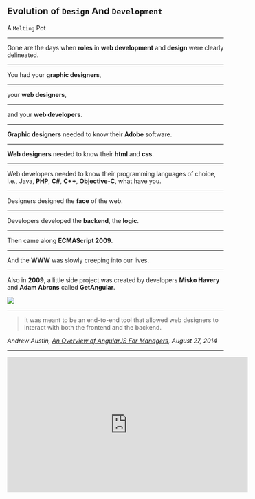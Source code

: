 

<Head>
  <title>Evolution of Design And Development</title>
  <link rel="stylesheet" href="style.css"/>
</Head>

## Evolution of `Design` And `Development` 

A `Melting` Pot

---

Gone are the days when <b>roles</b> in <b>web development</b> and <b>design</b> were clearly delineated. 

---

You had your <b>graphic designers</b>,

---

your <b>web designers</b>,

---

and your <b>web developers</b>.

---

<b>Graphic designers</b> needed to know their <b>Adobe</b> software.

---

<b>Web designers</b> needed to know their <b>html</b> and <b>css</b>.

---

Web developers needed to know their programming languages of choice, i.e., Java, <b>PHP</b>, <b>C#</b>, <b>C++</b>, <b>Objective-C</b>, what have you.

---

Designers designed the <b>face</b> of the web.

---

Developers developed the <b>backend</b>, the <b>logic</b>.

---

Then came along <b>ECMAScript 2009</b>.

---

And the <b>WWW</b> was slowly creeping into our lives.

---

Also in <b>2009</b>, a little side project was created by developers <b>Misko Havery</b> and <b>Adam Abrons</b> called <b>GetAngular</b>.

<img src={GetAngular} />

---

<blockquote>It was meant to be an end-to-end tool that allowed web designers to interact with both the frontend and the backend.</blockquote> <cite>Andrew Austin, <a href="http://andrewaustin.com/an-overview-of-angularjs-for-managers/" target="_blank">An Overview of AngularJS For Managers</a>, August 27, 2014</cite>

---

<iframe width="560" height="315" src="https://www.youtube.com/embed/r1A1VR0ibIQ" frameBorder="0" allowFullScreen />
<br />
In his <b>keynote</b> at <b>ng-conf 2014</b>, <b>Misko Havery</b> said of <b>GetAngular</b>,

---

<blockquote>
  I didn't want to simplify the application development process for developers.
</blockquote>

---

<blockquote>
  I wanted to simplify it for web designers. People who don't know how to program.
</blockquote>

---

Today that little side project is known as <i><b>AngularJS.</b></i>

---

Then there was <b>Facebook's</b> <i>XHP</i>.

---

In a video from <b>OSCON 2014</b>, <i><b>Christopher Chedeau</b></i>, Front End Engineer at <b>Facebook</b>, gave some background history about <b>XHP</b> and how it evolved into <i><b>React</b></i>.

---

<blockquote>
In <b>2004</b>, <b>Mark Zuckerberg</b> was still in his dorm room, and the way one wrote <b>PHP</b> at the time was <b>string concatenation</b> in order to <b>render</b> your <b>markup</b>.
</blockquote>

---

<img src={markDormRoom}/>

---

<blockquote>
It was a <i><b>very easy</b></i> way to <b>program</b>. You could be a <b>backend engineer</b>, a <b>front end engineer</b>, <i><b>even</b></i> someone who <i><b>doesn't know</b></i> how to <b>program</b>, and you're going to get it working. This is why <b>PHP</b> is so popular, and why so much of the web is built with it.
</blockquote>

---

<iframe width="560" height="315" src="https://www.youtube.com/embed/eCf5CquV_Bw" frameBorder="0" allowFullScreen />

---

<blockquote>
<b>Facebook</b> grew a lot using <b>string concatenation</b>, and it was working really well. But sometimes there was one big issue with it. Which is <b>XSS Injections</b>. So if you write this code, it's not secure.
</blockquote>

---

<img src={XSS}/>

---

<blockquote>
If an <b>attacker</b> is about to insert any string he wants, he is going to be able to run <i><b>arbitrary</b></i> <b>JavaScript</b> in your page. The issue with this is, this <b>JavaScript</b> is going to be <b>executed</b> with the <i><b>user's</b></i> permission. So basically you take over the entire user account...
</blockquote>

---

<blockquote>
Since then, and up to time of video, <b>Facebook</b> moved a lot of the <b>application logic</b> into <b>JavaScript</b> because (they) didn't want to get the <b>client-server</b> roundtrip time. (They) tried a lot of different things with <b>JavaScript</b> that <i><b>didn't</b></i> <b>work</b>.
</blockquote>

---

<blockquote>
Then one of the <b>Facebook</b> Engineers, <b>Jordan Walke</b>, told his manager, "I'm going to <i>port</i> <b>XHP</b> to <b>JavaScript</b>. And he managed to convince him to give him 6 months (to do it).
</blockquote>

---

<iframe width="560" height="315" src="https://www.youtube.com/embed/GW0rj4sNH2w" frameBorder="0" allowFullScreen />

---

<blockquote>
The first time <b>(Christopher Chedeau)</b> heard about it, <b>(he)</b> was like, there is no way this is going to work, but if it does, this is going to be huge.
</blockquote>

---

In <b>2013</b>, <b>Facebook</b> was already using <b>es6 syntax</b> in their code, and it took (them) a week to write <b>JSX</b>.

---

<img src={JSX} />

---

Did you know that when <b>Facebook</b> <i><b>"developed"</b></i> <b>XHP</b>, as of <b>2013</b>, only one blog post had been written about it? And as of today ... how many have been written about <b>React</b>?

---

<b>Chris</b> attributes this to the fact that <b>Facebook</b> <i><b>waited</b></i> so long to <b>open source</b> <b>XHP</b>. <i><b>6 years</b></i>, as a matter of fact. They didn't make the same mistake with <b>React</b>.

---

<b>React</b> was <i><b>first deployed</b></i> on <b>Facebook's</b> newsfeed in <b>2011</b> and later on <b>Instagram.com</b> in <b>2012</b>. It was <i><b>open-sourced</b></i> at <b>JSConf US</b> in <b>May 2013</b>.

---

<iframe width="560" height="315" src="https://www.youtube.com/embed/GW0rj4sNH2w" frameBorder="0" allowFullScreen />

---

And the <i><b>rest</b></i> is <b>history</b> ...

---

Today I'm going to talk about the <i><b>relationship</b></i> between <b>development</b> and <b>design</b> in a <b>React</b> Application, <i><b>focusing</b></i> on the <b>client side</b> (of course).

---

There are several ways of <i><b>approaching</b></i> the <b>design</b> of a <b>React</b> application.

---

## CSS, POSTCSS, SCSS

---

<b>CSS</b> is the more <b>traditional</b> approach that has been around the <b>longest</b>.

---

If <b>you</b> are part of a team and have a <b>web designer</b> create the <b>CSS</b> for the <b>project</b>,

---

<b>you</b> might create the <b>React component</b>, and the <b>designer</b> create the <b>CSS</b>.

---

And any <b>CSS</b> you would write in your component's <b>CSS</b> file would be <b>global</b>. It could apply to any other component which used the <i><b>same</b></i> <b>classes</b> across the application.

---

Which is <b>fine</b> if that's what you <b>want</b>.

---

## App.js

```jsx
import React, { Component } from 'react';
import logo from './logo.svg';
import '../style/App.css';
import {
  TodoForm,
  TodoList, 
  Footer
} from './components/todo';
import {
  addTodo, 
  generateId, 
  findById, 
  toggleTodo, 
  updateTodo, 
  removeTodo, 
  filterTodos
} from './lib/todoHelpers';
import {
  pipe, 
  partial
} from './lib/utils';
import PropTypes from 'prop-types';
import {
  loadTodos, 
  createTodo, 
  saveTodo, 
  destroyTodo
} from './lib/todoService';

```
<a href="https://github.com/interglobalmedia/react-todo-app/blob/master/src/App.js">Full Example</a>

---

## App.css

```css
.App {
    text-align: center;
    font-family: 'Inconsolata', monospace;
    font-size: 16px;
}
```
<a href="https://github.com/interglobalmedia/react-todo-app/blob/master/style/App.css" fontWeight="bold" target="_blank">Full Example</a>

---

<b>POSTCSS</b> is a bit <b>different</b>.

---

You can <b>"modularize"</b> your styles with <b>partials</b>,

---

so as to have better <b>control</b> over your <b>CSS</b> code base when it <b>scales</b> big time.

---

After all, working with <i><b>smaller</b></i>, more <b>focused</b> chunks is <i><b>better</b></i>.<br/>

<a href="https://github.com/interglobalmedia/react-timeline-app">Full Example</a>

---

<i><b>BUT</b></i>, the <b>styles</b> are still <i><b>technically</b></i> <b>global</b>.

---

And then you have <b>Sass/Scss</b>.

---

First released on <b>November 28, 2006</b>, <b>Sass/Scss</b> is great because you have all these really cool <b>features</b> at your disposal that <i><b>extend</b></i> <b>CSS</b> big time.

---

It allows you to use <b>variables</b>, <b>nested rules</b>, <b>inline imports</b>, and <i><b>so much</b></i> more.

---

<b>Sass/Scss</b> is so <i><b>way out</b></i> there in terms of <b>CSS pre-processing</b> <i><b>features</b></i> that I almost regard it as <b>CSS programming</b>.

---

In fact, <b>Sass/Scss</b> not only supports/extends the plain <b>CSS property syntax</b>, but it supports a small set of <b>extensions</b> called <b>SassScript</b>. <b>SassScript</b> allows <b>properties</b> to use <b>variables</b>, <b>arithmetic</b>, and extra <b>functions</b>. <b>SassScript</b> can be <b>used</b> in any <b>property value</b>.

---

You can <i><b>experiment</b></i> with <b>SassScript</b> in <b>iTerm2/Terminal</b> using the `sass -i` command.

---

Just make sure that you have <b>Sass/Scss</b> <i><b>installed</b></i> on your <b>computer</b>!

---

<b>SassScript</b> supports <b>8</b> data types.

---

`numbers (1,2,3,10px),`

---

strings of text `with` and `without` `quotes("foo", 'bar', boo)`,

---

`colors(pink, #cdcdcd, rgba(0, 0, 0, 0.7))`,

---

`booleans(true, false)`,

---

`nulls(null)`,

---

list of `values`, ***separated by*** `spaces` or `commas(3em 2em  0 1em, Helvetica, Arial, sans-serif)`,

---

`maps` from one value to another `(key1: value1, key2: value2)`,

---

function references.

---

## Example of a function

```scss
div {
    hsl(0, 25%, 32%);
}
```

---

compiles to

```css
div {
    color: #663d3d;
}
```
---

## #Interpolation

---

```scss
$name: boo;
$attr: border;
p.#{$name} {
  #{$attr}-color: pink;
}
```
---

compiles to

```css
p.boo {
    border-color: pink;
}
```

---

or

<a href="https://github.com/interglobalmedia/portfolio/blob/master/src/components/Skills.js" target="_blank">Skills.js</a><br />
<a href="https://github.com/interglobalmedia/portfolio/blob/master/src/style/partials/_skills.scss" target="_blank">_skills.scss</a><br />
<a href="https://interglobalmedia.github.io/portfolio/#/skills" target="_blank">Visual Result</a>

---

## Inline Styles

---

So why <b>inline styles</b>?

---

After all, <b>CSS</b> <i><b>purists</b></i> shun them.

---

I love <b>CSS</b>, <b>POSTCSS</b>, <b>Sass/Scss</b>.

---

But recently I came to love <b>inline styles</b> too.

---

Because <b>inline styles</b> are <b>LOCAL</b> to the component in which they are placed. In other words, they have <b>local scope</b>.

---

Whatever is placed <b>directly</b> within the <b>component</b>, <i><b>stays</b></i> in the <b>component</b>.

---

## Inline Styles

```jsx
import React, {Component} from 'react';
const Button = (props) => {
	const buttonStyle = {
		background: 'pink',
		color: 'rebeccapurple',
		fontFamily: 'Inconsolata, monospace',
		fontSize: '16px'
	}
	return (
		<div>
			<button onClick={props.clicked} style={buttonStyle}>{props.text}</button>
		</div>
	)
}
export default Button;
```

<a  href="https://github.com/interglobalmedia/bridge_tdd_workshop/blob/master/client/components/button/index.jsx" target="_blank">Full Example</a>

---

So I thought it would be fun to apply <b>inline styles</b> to a <b>live</b> project.

---

Visit (or click) the link below and either download the zip file or `git clone` the repo.<br />
<br />
<a href="https://github.com/interglobalmedia/evolution-design-dev-sass" target="_blank">evolution-design-dev-sass</a>

---

Resources:<br />
<br />
<a href="https://medium.com/yplan-eng/inline-styles-are-so-2016-f100b79dafe1" trget="_blank">Inline Styles are so 2016</a>,<br /> <i>Michele Bertoli</i>,<br /> Front End Engineer, Facebook

---

There are <b>4</b> branches:<br /><br /> 
<b>master</b><br /> 
<b>radium</b><br /> 
<b>radium-media-queries</b><br /> 
<b>radium-pseudo-classes</b>

---

<ul>
  <Appear>
    <li>Don't touch the master branch</li>
    <li>Start off with the radium branch</li>
    <li>Don't start using radium yet</li>
    <li>Just add inline styles for now</li>
  </Appear>
</ul>

---

Now let's add `radium` to the mix.

---

So why `radium`?

---

Not everything you can do with <b>CSS</b> can be done with `inline styles`.

---

Two biggies are `@media-queries` and `@keyframes`. Huge.

---

That's where `radium` comes to the `rescue`.

---

`radium` is already installed. We just need to `import` it in the appropriate places.

---

I created <b>3</b> other branches in case if you want to get fancy and split off your styles into the corresponding <b>feature</b> branches. It's up to you.

---

We are going to make this a <b>2</b> step process. First we'll import it only into `Gallery.js` and `GalleryModal.js`.

---

At the <b>top</b> of the <b>Component</b> file:<br /><br />

```jsx
import Radium from 'radium';
```

---

At the <b>bottom</b> of the <b>Component</b> file:<br /><br />

```jsx
export default Radium(Gallery);
export default Radium(GalleryModal);
```

---

Now see if you can improve upon your `inline styles`. Again, the link to `radium` on <b>Github</b> for reference:<br /><br />
<a href="https://github.com/FormidableLabs/radium" target="_blank">radium on Github</a>

---

By now you are probably encountering issues with `@media-queries` and `@keyframes`. That's because we haven't implemented step <b>2</b> yet.

---

At the top of `App.js`:

```jsx
import Radium, {StyleRoot} from 'radium';
```

Then at the bottom of `App.js` in the `return` statement:

```jsx
return (
  <StyleRoot>
    <div className='App'></div>
  </StyleRoot>
);
```

---

Then, at the bottom of `App.js`,<br/> 

```jsx
export default Radium(App);
```

---

Now see what happens. Refer to the `radium` <b>documentation</b> if necessary.

---

Commit your changes and `cd` out of <b>evolution-design-dev-sass</b>.

---

## CSS Modules

---

So what are <b>CSS Modules</b> and why would you even want to use them?

---

Some people want to <b>keep</b> their <b>external stylesheets</b> but want to `localize` their styles. That's where <b>CSS Modules</b> come in. We'll be using a <b>CRA</b> based version of our <b>project</b> for that.

---

First `git clone` or download the zip of the <a href="https://github.com/interglobalmedia/evolution-presentation-cra" target="_blank">evolution-presentation-cra</a> `repo`.

---

After you have `npm install`ed, create a new branch in which you will <b>eject</b> out of <b>CRA</b>.

---

In order to enable <b>CSS Modules</b>, we have to <b>eject</b>. <b>CRA</b> does not support <b>CSS Modules</b>.

---

Purportedly <b>full support</b> is on the way with <b>CRA 2</b>. However, the <b>release date</b> is unknown.

---

First go into the <i><b>new</b></i> `config` directory and into the `webpack.config.dev.js` file.

---

Then locate the `css rules` within `module:`, and in `options` under `importLoaders: 1`, add:<br /><br />
```jsx
modules: true,<br />
localIdentName: '[name]__[local]__[hash:base64:5]',
```

---

Next you want to `import` your `classes` from the <b>stylesheet</b> corresponding to the `component` you are styling.

---

This is pretty much the same as importing anything else into a component.<br /><br />
At the top of `App.js`

```jsx
import appClasses from './App.css';
```
Then, for `example`:<br />

```jsx
return (
	<div className={appClasses.App}></div>
);
```

---

## Conclusion

---

It's really hard to say what is the <b>"good"</b> or <b>"bad"</b> way to style your application these days. Since we all are working with technology, and are always forward thinking, we <b>SHOULD</b> try new things.

---

In the end, we should go with what we think is best at any given time and for any particular situation.

---

I, for one, found that neither <b>CSS</b>, <b>CSS Modules</b>, nor <b>Radium</b> provided me with 100% viable solutions. I ended up with a <i><b>hybrid</b></i>. As <b>Michele Bertoli</b> of <b>Facebook</b> states in his article <a href="https://medium.com/yplan-eng/inline-styles-are-so-2016-f100b79dafe1" target="_blank">Inline Styles are so 2016</a>,

---

"I think that being a front-ender nowadays is one of best jobs in the world because we have new packages and new techniques to play with everyday. My advice is to always use the right tool for you project, no matter if it breaks the rules and no matter if it goes against what you learnt in the past ten years: leave your comfort zone and have fun!"

---

## Resources:

<a href="https://medium.com/@steida/css-in-js-the-argument-refined-471c7eb83955" target="_blank">CSS in JS: The Argument Refined</a><br />
<a href="https://medium.com/@jviereck/modularise-css-the-react-way-1e817b317b04" target="_blank">Modularise CSS the React way</a><br />
<a href="https://medium.com/yplan-eng/inline-styles-are-so-2016-f100b79dafe1" target="_blank">Inline Styles are so 2016</a><br />
<a href="https://medium.com/@aghh1504/4-four-ways-to-style-react-components-ac6f323da822" target="_blank">Four ways to style react components</a><br />
<a href="https://github.com/css-modules/css-modules" target="_blank">CSS Modules</a><br />
<a href="https://github.com/FormidableLabs/radium" target="_blank">radium on Github</a><br />
<a href="https://github.com/facebookincubator/create-react-app" target="_blank">CRA on Github</a><br />
<a href="http://interglobalmedianetwork.com/post/class-conflicts/" target="_blank">Class Conflicts</a>






